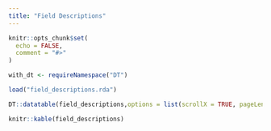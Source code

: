```yaml
---
title: "Field Descriptions"
---
```


```r
knitr::opts_chunk$set(
  echo = FALSE,
  comment = "#>"
)

with_dt <- requireNamespace("DT")

load("field_descriptions.rda")

```

```r
DT::datatable(field_descriptions,options = list(scrollX = TRUE, pageLength = 25), filter = "top", rownames = FALSE)
```

```r
knitr::kable(field_descriptions)
```

